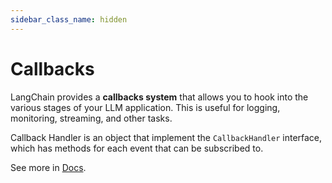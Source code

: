 ```yaml
---
sidebar_class_name: hidden
---
```


# Callbacks


LangChain provides a **callbacks system** that allows you to hook into the various stages 
of your LLM application. This is useful for logging, monitoring, streaming, and other tasks.

Callback Handler is an object that implement the `CallbackHandler` interface, 
which has methods for each event that can be subscribed to. 

See more in [Docs](/docs/modules/callbacks/).
